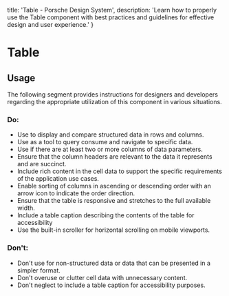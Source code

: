 
  title: 'Table - Porsche Design System',
    description: 'Learn how to properly use the Table component with best practices and guidelines for effective design and user experience.'
}

# Table <ComponentStatus tagName="p-table"></ComponentStatus>

<TableOfContents headings={[]} />

## Usage

The following segment provides instructions for designers and developers regarding the appropriate utilization of this
component in various situations.

### Do:

- Use to display and compare structured data in rows and columns.
- Use as a tool to query consume and navigate to specific data.
- Use if there are at least two or more columns of data parameters.
- Ensure that the column headers are relevant to the data it represents and are succinct.
- Include rich content in the cell data to support the specific requirements of the application use cases.
- Enable sorting of columns in ascending or descending order with an arrow icon to indicate the order direction.
- Ensure that the table is responsive and stretches to the full available width.
- Include a table caption describing the contents of the table for accessibility
- Use the built-in scroller for horizontal scrolling on mobile viewports.

### Don't:

- Don't use for non-structured data or data that can be presented in a simpler format.
- Don't overuse or clutter cell data with unnecessary content.
- Don't neglect to include a table caption for accessibility purposes.
